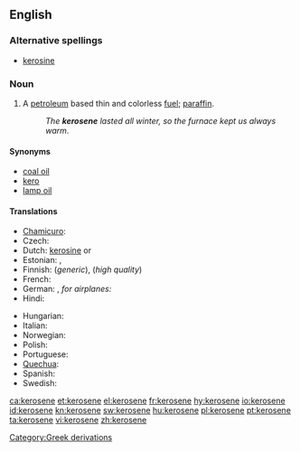 {{wikipedia}}
==English==

===Alternative spellings===
* [[kerosine]]

===Noun===
{{en-noun|-}}

# {{US}} A [[petroleum]] based thin and colorless [[fuel]]; {{British}} [[paraffin]].
#: ''The '''kerosene''' lasted all winter, so the furnace kept us always warm''.

====Synonyms====
* [[coal oil]]
* [[kero]]
* [[lamp oil]]

====Translations====
{{trans-top|thin, colorless fuel}}
* [[Chamicuro]]: {{tø|ccc|kerosina}}
* Czech: {{t-|cs|petrolej|m}}
* Dutch: [[kerosine#Dutch|kerosine]] {{m}} or {{f}}
* Estonian: {{t|et|petrooleum}}, {{t|et|lambiõli}}
* Finnish: {{t-|fi|petroli}} (''generic''), {{t+|fi|kerosiini}} (''high quality'')
* French: {{t+|fr|kérosène|m}}
* German: {{t-|fi|Petroleum|n}}, ''for airplanes:'' {{t+|de|Kerosin|n}}
* Hindi: {{tø|hi|मिट्टी का तेल|tr=miṭṭī kā tel}}
{{trans-mid}}
* Hungarian: {{t+|hu|kerozin}}
* Italian: {{t-|it|cherosene|m}}
* Norwegian: {{t-|no|paraffin|m}}
* Polish: {{t+|pl|nafta|f}}
* Portuguese: {{t+|pt|querosene|n}}
* [[Quechua]]: {{t-|qu|kirusini|xs=Quechua}}
* Spanish: {{t-|es|queroseno|m}}
* Swedish: {{t-|sv|fotogen|c}}
{{trans-bottom}}

[[Category:Greek derivations]]

[[ca:kerosene]]
[[et:kerosene]]
[[el:kerosene]]
[[fr:kerosene]]
[[hy:kerosene]]
[[io:kerosene]]
[[id:kerosene]]
[[kn:kerosene]]
[[sw:kerosene]]
[[hu:kerosene]]
[[pl:kerosene]]
[[pt:kerosene]]
[[ta:kerosene]]
[[vi:kerosene]]
[[zh:kerosene]]